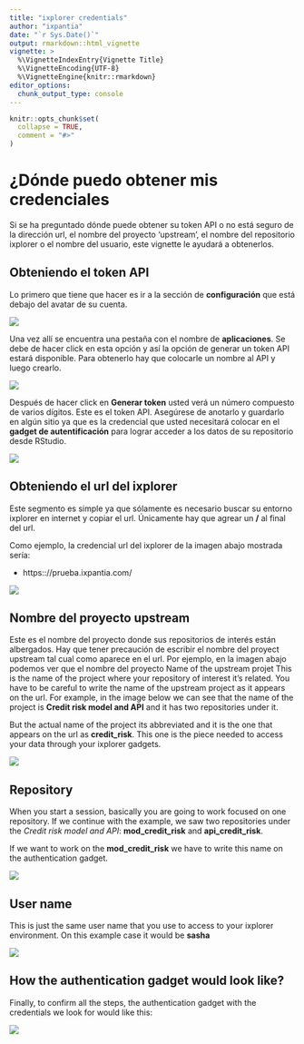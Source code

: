```yaml
---
title: "ixplorer credentials"
author: "ixpantia"
date: "`r Sys.Date()`"
output: rmarkdown::html_vignette
vignette: >
  %\VignetteIndexEntry{Vignette Title}
  %\VignetteEncoding{UTF-8}
  %\VignetteEngine{knitr::rmarkdown}
editor_options: 
  chunk_output_type: console
---
```


```r
knitr::opts_chunk$set(
  collapse = TRUE,
  comment = "#>"
)
```

# **¿Dónde puedo obtener mis credenciales**

Si se ha preguntado dónde puede obtener su token API o no está seguro de la 
dirección url, el nombre del proyecto 'upstream', el nombre del repositorio
ixplorer o el nombre del usuario, este vignette le ayudará a obtenerlos.

## Obteniendo el token API
Lo primero que tiene que hacer es ir a la sección de **configuración** que está
debajo  del avatar de su cuenta.

![](img/api_token.png)

Una vez allí se encuentra una pestaña con el nombre de **aplicaciones**. Se debe
de hacer click en esta opción y así la opción de generar un token API estará
disponible. Para obtenerlo hay que colocarle un nombre al API y luego crearlo.

![](img/api_token_2.png)

Después de hacer click en **Generar token** usted verá un número compuesto de
varios dígitos. Este es el token API. Asegúrese de anotarlo y guardarlo en algún
sitio ya que es la credencial que usted necesitará colocar en el 
**gadget de autentificación** para lograr acceder a los datos de su repositorio 
desde RStudio.

![](img/api_token_3.png)

## Obteniendo el url del ixplorer

Este segmento es simple ya que sólamente es necesario buscar su entorno ixplorer
en internet y copiar el url. Únicamente hay que agrear un **/** al final del
url.

Como ejemplo, la credencial url del ixplorer de la imagen abajo mostrada sería:

 - https:://prueba.ixpantia.com/
 
![](img/credential_url.png)

## Nombre del proyecto upstream

Este es el nombre del proyecto donde sus repositorios de interés están albergados.
Hay que tener precaución de escribir el nombre del proyect upstream tal cual
como aparece en el url. Por ejemplo, en la imagen abajo podemos ver que el nombre
del proyecto 
Name of the upstream projet
This is the name of the project where your repository of interest it's related.
You have to be careful to write the name of the upstream project as it appears
on the url. For example, in the image below we can see that the name of the
project is **Credit risk model and API** and it has two repositories under it.

But the actual name of the project its abbreviated and it is the one that
appears on the url as **credit_risk**. This one is the piece needed to access 
your data through your ixplorer gadgets.

![](img/credential_1.png)

## Repository
When you start a session, basically you are going to work focused on one
repository. If we continue with the example, we saw two repositories under the
_Credit risk model and API_: **mod_credit_risk** and **api_credit_risk**.

If we want to work on the **mod_credit_risk** we have to write this name on the
authentication gadget.

![](img/credential_2.png)

## User name
This is just the same user name that you use to access to your ixplorer 
environment. On this example case it would be **sasha**

![](img/credential_3.png)

##  How the authentication gadget would look like?

Finally, to confirm all the steps, the authentication gadget with the
credentials we look for would like this:

![](img/credential_4.png)






